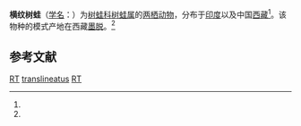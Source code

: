 {{Speciesbox
| name = 横纹树蛙
| status = DD |  status_system = iucn3.1
| status_ref = <ref name=iucn>{{IUCN2010|version=2010.3| assessors = Fei Liang, Michael Wai Neng Lau | year  = 2004 | id = 59024 | title = Rhacophorus translineatus |downloaded =  2010-9-8}}</ref>
| image = 
| genus = Rhacophorus
| species = translineatus
| authority = (Wu, 1977)<ref name='id5048'>{{cite web| url =http://www.bioinfo.cn/db05/BjdwSpecies.php?action=view&id=5048| title =横纹树蛙| work =《中国动物物种编目数据库》| publisher =中国科学院微生物研究所| author =中国科学院动物研究所| accessdate =2009-04-11| deadurl =yes| archiveurl =https://web.archive.org/web/20160305032720/http://www.bioinfo.cn/db05/BjdwSpecies.php?action=view&id=5048| archivedate =2016-03-05}}</ref>
}}

'''横纹树蛙'''（[[学名|学名]]：{{lang|la|'''''Rhacophorus translineatus'''''}}）为[[树蛙科|树蛙科]][[树蛙属|树蛙属]]的[[两栖动物|两栖动物]]，分布于[[印度|印度]]以及中国[[西藏|西藏]]<ref name=iucn />。该物种的模式产地在西藏[[墨脱|墨脱]]。<ref name='id5048'/>

== 参考文献 ==
{{reflist}}

{{Wikispecies|Rhacophorus translineatus}}
{{Taxonbar|from=Q2703292}}

[[Category:IUCN红色名录数据缺乏物种|RT]]
[[Category:树蛙属|translineatus]]
[[Category:中國特有兩棲動物|RT]]


{{amphibian-stub}}